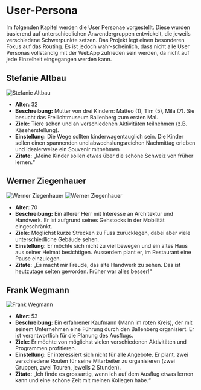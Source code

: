 # User-Persona

Im folgenden Kapitel werden die User Personae vorgestellt. Diese wurden basierend auf unterschiedlichen Anwendergruppen entwickelt, die jeweils verschiedene Schwerpunkte setzen. Das Projekt legt einen besonderen Fokus auf das Routing. Es ist jedoch wahr-scheinlich, dass nicht alle User Personas vollständig mit der WebApp zufrieden sein werden, da nicht auf jede Einzelheit eingegangen werden kann.

## Stefanie Altbau

![Stefanie Altbau](/concept/konzept_up_1.png)

- **Alter:** 32
- **Beschreibung:** Mutter von drei Kindern: Matteo (1), Tim (5), Mila (7). Sie besucht das Freilichtmuseum Ballenberg zum ersten Mal.
- **Ziele:** Tiere sehen und an verschiedenen Aktivitäten teilnehmen (z.B. Käseherstellung).
- **Einstellung:** Die Wege sollten kinderwagentauglich sein. Die Kinder sollen einen spannenden und abwechslungsreichen Nachmittag erleben und idealerweise ein Souvenir mitnehmen
- **Zitate:** „Meine Kinder sollen etwas über die schöne Schweiz von früher lernen.“

## Werner Ziegenhauer

<div style={{display: 'flex', justifyContent: 'left', alignItems: 'center', marginTop: '20px'}}>
    <img src="/concept/konzept_up_2.png" alt="Werner Ziegenhauer"/>
    <img src="/concept/konzept_up_3.png" alt="Werner Ziegenhauer"/>
</div>

- **Alter:** 70
- **Beschreibung:** Ein älterer Herr mit Interesse an Architektur und Handwerk. Er ist aufgrund seines Gehstocks in der Mobilität eingeschränkt.
- **Ziele:** Möglichst kurze Strecken zu Fuss zurücklegen, dabei aber viele unterschiedliche Gebäude sehen.
- **Einstellung:** Er möchte sich nicht zu viel bewegen und ein altes Haus aus seiner Heimat besichtigen. Ausserdem plant er, im Restaurant eine Pause einzulegen.
- **Zitate:** „Es macht mir Freude, das alte Handwerk zu sehen. Das ist heutzutage selten geworden. Früher war alles besser!“

## Frank Wegmann

![Frank Wegmann](/concept/konzept_up_4.png)

- **Alter:** 53
- **Beschreibung:** Ein erfahrener Kaufmann (Mann im roten Kreis), der mit seinem Unternehmen eine Führung durch den Ballenberg organisiert. Er ist verantwortlich für die Planung des Ausflugs.
- **Ziele:** Er möchte von möglichst vielen verschiedenen Aktivitäten und Programmen profitieren.
- **Einstellung:** Er interessiert sich nicht für alle Angebote. Er plant, zwei verschiedene Routen für seine Mitarbeiter zu organisieren (zwei Gruppen, zwei Touren, jeweils 2 Stunden).
- **Zitate:** „Ich finde es grossartig, wenn ich auf dem Ausflug etwas lernen kann und eine schöne Zeit mit meinen Kollegen habe.“
